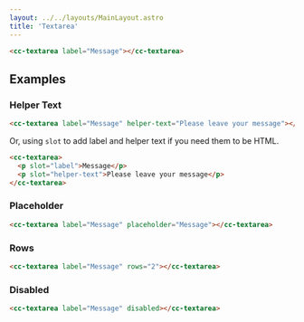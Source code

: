 ```yaml
---
layout: ../../layouts/MainLayout.astro
title: 'Textarea'
---
```


<ComponentPreview
  client:load
  component='
    <cc-textarea label="Message">
    </cc-textarea>
  '
  style="display: block;"
/>

```html
<cc-textarea label="Message"></cc-textarea>
```

## Examples

### Helper Text
<ComponentPreview
  client:load
  component='
    <cc-textarea label="Message" helper-text="Please leave your message">
    </cc-textarea>
  '
  style="display: block;"
/>

```html
<cc-textarea label="Message" helper-text="Please leave your message"></cc-textarea>
```

Or, using `slot` to add label and helper text if you need them to be HTML.

<ComponentPreview
  client:load
  component='
    <cc-textarea>
      <p slot="label">Message</p>
      <p slot="helper-text">Please leave your message</p>
    </cc-textarea>
  '
  style="display: block;"
/>

```html
<cc-textarea>
  <p slot="label">Message</p>
  <p slot="helper-text">Please leave your message</p>
</cc-textarea>
```


### Placeholder

<ComponentPreview
  client:load
  component='
    <cc-textarea label="Message" placeholder="Message">
    </cc-textarea>
  '
  style="display: block;"
/>

```html
<cc-textarea label="Message" placeholder="Message"></cc-textarea>
```

### Rows

<ComponentPreview
  client:load
  component='
    <cc-textarea label="Message" rows="2">
    </cc-textarea>
  '
  style="display: block;"
/>

```html
<cc-textarea label="Message" rows="2"></cc-textarea>
```

### Disabled
<ComponentPreview
  client:load
  component='
    <cc-textarea label="Message" disabled>
    </cc-textarea>
  '
  style="display: block;"
/>

```html
<cc-textarea label="Message" disabled></cc-textarea>
```

